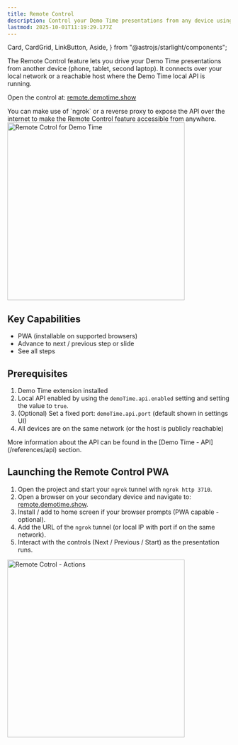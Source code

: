 ```yaml
---
title: Remote Control
description: Control your Demo Time presentations from any device using the Remote Control Progressive Web App (PWA).
lastmod: 2025-10-01T11:19:29.177Z
---
```


  Card,
  CardGrid,
  LinkButton,
  Aside,
} from "@astrojs/starlight/components";


The Remote Control feature lets you drive your Demo Time presentations from another device (phone,
tablet, second laptop). It connects over your local network or a reachable host where the Demo Time
local API is running.

Open the control at: [remote.demotime.show](https://remote.demotime.show)

<Aside type="tip">
  You can make use of `ngrok` or a reverse proxy to expose the API over the internet to make the Remote Control feature accessible from anywhere.
</Aside>

<Image class="mx-auto" src={remoteControlImg} alt="Remote Cotrol for Demo Time" width="400" />

## Key Capabilities

- PWA (installable on supported browsers)
- Advance to next / previous step or slide
- See all steps

## Prerequisites

1. Demo Time extension installed
2. Local API enabled by using the `demoTime.api.enabled` setting and setting the value to `true`.
3. (Optional) Set a fixed port: `demoTime.api.port` (default shown in settings UI)
4. All devices are on the same network (or the host is publicly reachable)

<Aside type="note">
  More information about the API can be found in the [Demo Time - API](/references/api) section.
</Aside>

## Launching the Remote Control PWA

1. Open the project and start your `ngrok` tunnel with `ngrok http 3710`.
2. Open a browser on your secondary device and navigate to: [remote.demotime.show](https://remote.demotime.show).
3. Install / add to home screen if your browser prompts (PWA capable - optional).
4. Add the URL of the `ngrok` tunnel (or local IP with port if on the same network).
5. Interact with the controls (Next / Previous / Start) as the presentation runs.

<Image class="mx-auto" src={remoteControlActionsImg} alt="Remote Cotrol - Actions" width="400" />
